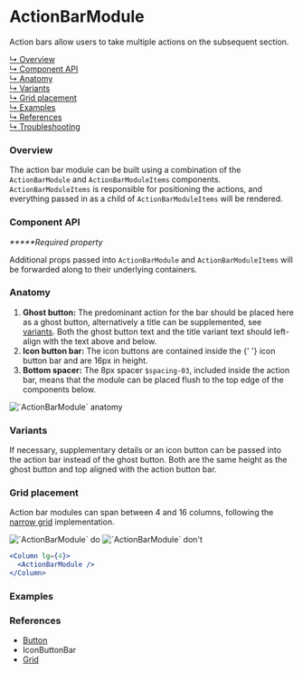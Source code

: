 


# ActionBarModule

Action bars allow users to take multiple actions on the subsequent section.

[↳ Overview](#overview)  
[↳ Component API](#component-api)  
[↳ Anatomy](#anatomy)  
[↳ Variants](#variants)  
[↳ Grid placement](#grid-placement)  
[↳ Examples](#examples)  
[↳ References](#references)  
[↳ Troubleshooting](#troubleshooting)

### Overview

The action bar module can be built using a combination of the `ActionBarModule`
and `ActionBarModuleItems` components. `ActionBarModuleItems` is responsible for
positioning the actions, and everything passed in as a child of
`ActionBarModuleItems` will be rendered.

<Canvas>
  <Story id="layout-modules-actionbarmodule--default" parameters={parameters} />
</Canvas>

### Component API

<ArgsTable />

_**\***Required property_

Additional props passed into `ActionBarModule` and `ActionBarModuleItems` will
be forwarded along to their underlying containers.

### Anatomy

1. **Ghost button:** The predominant action for the bar should be placed here as
   a ghost button, alternatively a title can be supplemented, see
   [variants](#variants). Both the ghost button text and the title variant text
   should left-align with the text above and below.
2. **Icon button bar:** The icon buttons are contained inside the {' '}
   <LinkTo kind="patterns-iconbuttonbar" story="default">
     icon button bar
   </LinkTo> and are 16px in height.
3. **Bottom spacer:** The 8px spacer `$spacing-03`, included inside the action
   bar, means that the module can be placed flush to the top edge of the
   components below.

<img alt="`ActionBarModule` anatomy" src={anatomy} />

### Variants

If necessary, supplementary details or an icon button can be passed into the
action bar instead of the ghost button. Both are the same height as the ghost
button and top aligned with the action button bar.

<Canvas>
  <Story id="layout-modules-actionbarmodule--variant" parameters={parameters} />
</Canvas>

### Grid placement

Action bar modules can span between 4 and 16 columns, following the
[narrow grid](https://react.carbondesignsystem.com/?path=/docs/grid--narrow)
implementation.

<Row>
  <Column>
    <img alt="`ActionBarModule` do" src={doImage} />
  </Column>

  <Column>
    <img alt="`ActionBarModule` don't" src={dont} />
  </Column>
</Row>

```jsx
<Column lg={4}>
  <ActionBarModule />
</Column>
```

### Examples

<Row>
  <Detail />
  <Overview />
</Row>

### References

- [Button](https://react.carbondesignsystem.com/?path=/docs/button)
- <LinkTo kind="patterns-iconbuttonbar" story="default">
    IconButtonBar
  </LinkTo>
- [Grid](https://react.carbondesignsystem.com/?path=/docs/grid--narrow)

<Troubleshooting />
